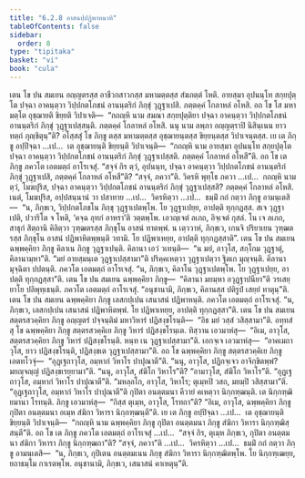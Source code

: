```yaml
---
title: "6.2.8 อาสนปฺปฏิพาหนาทิ"
tableOfContents: false
sidebar:
  order: 8
type: "tipitaka"
basket: "vi"
book: "cula"
---
```



<DynamicBreadcrumb />

<Division number="316" book="cula">

<Paragraph number="1359" book="cula">
เตน โข ปน สมเยน อญฺญตรสฺส อาชีวกสาวกสฺส มหามตฺตสฺส สํฆภตฺตํ โหติ. อายสฺมา อุปนนฺโท สกฺยปุตฺโต ปจฺฉา อาคนฺตฺวา วิปฺปกตโภชนํ อานนฺตริกํ ภิกฺขุํ วุฏฺฐาเปสิ. ภตฺตคฺคํ โกลาหลํ อโหสิ. อถ โข โส มหามตฺโต อุชฺฌายติ ขิยฺยติ วิปาเจติ—  “กถญฺหิ นาม สมณา สกฺยปุตฺติยา ปจฺฉา อาคนฺตฺวา วิปฺปกตโภชนํ อานนฺตริกํ ภิกฺขุํ วุฏฺฐาเปสฺสนฺติ. ภตฺตคฺคํ โกลาหลํ อโหสิ. นนุ นาม ลพฺภา อญฺญตฺราปิ นิสินฺเนน ยาวทตฺถํ ภุญฺชิตุนฺ”ติ?
</Paragraph>

<Paragraph number="1360" book="cula">
อโสฺสสุํ โข ภิกฺขู ตสฺส มหามตฺตสฺส อุชฺฌายนฺตสฺส ขิยฺยนฺตสฺส วิปาเจนฺตสฺส. เย เต ภิกฺขู อปฺปิจฺฉา …เป…  เต อุชฺฌายนฺติ ขิยฺยนฺติ วิปาเจนฺติ—  “กถญฺหิ นาม อายสฺมา อุปนนฺโท สกฺยปุตฺโต ปจฺฉา อาคนฺตฺวา วิปฺปกตโภชนํ อานนฺตริกํ ภิกฺขุํ วุฏฺฐาเปสฺสติ. ภตฺตคฺคํ โกลาหลํ อโหสี”ติ. อถ โข เต ภิกฺขู ภควโต เอตมตฺถํ อาโรเจสุํ. “สจฺจํ กิร ตฺวํ, อุปนนฺท, ปจฺฉา อาคนฺตฺวา วิปฺปกตโภชนํ อานนฺตริกํ ภิกฺขุํ วุฏฺฐาเปสิ, ภตฺตคฺคํ โกลาหลํ อโหสี”ติ? “สจฺจํ, ภควา”ติ. วิครหิ พุทฺโธ ภควา …เป…  กถญฺหิ นาม ตฺวํ, โมฆปุริส, ปจฺฉา อาคนฺตฺวา วิปฺปกตโภชนํ อานนฺตริกํ ภิกฺขุํ วุฏฺฐาเปสฺสสิ? ภตฺตคฺคํ โกลาหลํ อโหสิ. เนตํ, โมฆปุริส, อปฺปสนฺนานํ วา ปสาทาย …เป…  วิครหิตฺวา …เป…  ธมฺมิํ กถํ กตฺวา ภิกฺขู อามนฺเตสิ—  “น, ภิกฺขเว, วิปฺปกตโภชโน ภิกฺขุ วุฏฺฐาเปตพฺโพ. โย วุฏฺฐาเปยฺย, อาปตฺติ ทุกฺกฏสฺส. สเจ วุฏฺฐาเปติ, ปวาริโต จ โหติ, ‘คจฺฉ อุทกํ อาหรา’ติ วตฺตพฺโพ. เอวญฺเจตํ ลเภถ, อิจฺเจตํ กุสลํ. โน เจ ลเภถ, สาธุกํ สิตฺถานิ คิลิตฺวา วุฑฺฒตรสฺส ภิกฺขุโน อาสนํ ทาตพฺพํ. น เตฺววาหํ, ภิกฺขเว, เกนจิ ปริยาเยน วุฑฺฒตรสฺส ภิกฺขุโน อาสนํ ปฏิพาหิตพฺพนฺติ วทามิ. โย ปฏิพาเหยฺย, อาปตฺติ ทุกฺกฏสฺสาติ”.
</Paragraph>

<Paragraph number="1361" book="cula">
เตน โข ปน สมเยน ฉพฺพคฺคิยา ภิกฺขู คิลาเน ภิกฺขู วุฏฺฐาเปนฺติ. คิลานา เอวํ วเทนฺติ—  “น มยํ, อาวุโส, สกฺโกม วุฏฺฐาตุํ, คิลานามฺหา”ติ. “มยํ อายสฺมนฺเต วุฏฺฐาเปสฺสามา”ติ ปริคฺคเหตฺวา วุฏฺฐาเปตฺวา ฐิตเก มุญฺจนฺติ. คิลานา มุจฺฉิตา ปปตนฺติ. ภควโต เอตมตฺถํ อาโรเจสุํ. “น, ภิกฺขเว, คิลาโน วุฏฺฐาเปตพฺโพ. โย วุฏฺฐาเปยฺย, อาปตฺติ ทุกฺกฏสฺสา”ติ.
</Paragraph>

<Paragraph number="1362" book="cula">
เตน โข ปน สมเยน ฉพฺพคฺคิยา ภิกฺขู—  “คิลานา มยมฺหา อวุฏฺฐาปนียา”ติ วรเสยฺยาโย ปลิพุทฺเธนฺติ. ภควโต เอตมตฺถํ อาโรเจสุํ. “อนุชานามิ, ภิกฺขเว, คิลานสฺส ปติรูปํ เสยฺยํ ทาตุนฺ”ติ.
</Paragraph>

<Paragraph number="1363" book="cula">
เตน โข ปน สมเยน ฉพฺพคฺคิยา ภิกฺขู เลสกปฺเปน เสนาสนํ ปฏิพาหนฺติ. ภควโต เอตมตฺถํ อาโรเจสุํ. “น, ภิกฺขเว, เลสกปฺเปน เสนาสนํ ปฏิพาหิตพฺพํ. โย ปฏิพาเหยฺย, อาปตฺติ ทุกฺกฏสฺสา”ติ.
</Paragraph>

<Paragraph number="1364" book="cula">
เตน โข ปน สมเยน สตฺตรสวคฺคิยา ภิกฺขู อญฺญตรํ ปจฺจนฺติมํ มหาวิหารํ ปฏิสงฺขโรนฺติ—  “อิธ มยํ วสฺสํ วสิสฺสามา”ติ. อทฺทสํสุ โข ฉพฺพคฺคิยา ภิกฺขู สตฺตรสวคฺคิเย ภิกฺขู วิหารํ ปฏิสงฺขโรนฺเต. ทิสฺวาน เอวมาหํสุ—  “อิเม, อาวุโส, สตฺตรสวคฺคิยา ภิกฺขู วิหารํ ปฏิสงฺขโรนฺติ. หนฺท เน วุฏฺฐาเปสฺสามา”ติ. เอกจฺเจ เอวมาหํสุ—  “อาคเมถาวุโส, ยาว ปฏิสงฺขโรนฺติ, ปฏิสงฺขเต วุฏฺฐาเปสฺสามา”ติ. อถ โข ฉพฺพคฺคิยา ภิกฺขู สตฺตรสวคฺคิเย ภิกฺขู เอตทโวจุํ—  “อุฏฺเฐถาวุโส, อมฺหากํ วิหาโร ปาปุณาตี”ติ. “นนุ, อาวุโส, ปฏิกจฺเจว อาจิกฺขิตพฺพํ? มยญฺจญฺญํ ปฏิสงฺขเรยฺยามา”ติ. “นนุ, อาวุโส, สํฆิโก วิหาโร”ติ? “อามาวุโส, สํฆิโก วิหาโร”ติ. “อุฏฺเฐถาวุโส, อมฺหากํ วิหาโร ปาปุณาตี”ติ. “มหลฺลโก, อาวุโส, วิหาโร; ตุเมฺหปิ วสถ, มยมฺปิ วสิสฺสามา”ติ. “อุฏฺเฐถาวุโส, อมฺหากํ วิหาโร ปาปุณาตี”ติ กุปิตา อนตฺตมนา คีวายํ คเหตฺวา นิกฺกฑฺฒนฺติ. เต นิกฺกฑฺฒิยมานา โรทนฺติ. ภิกฺขู เอวมาหํสุ—  “กิสฺส ตุเมฺห, อาวุโส, โรทถา”ติ? “อิเม, อาวุโส, ฉพฺพคฺคิยา ภิกฺขู กุปิตา อนตฺตมนา อเมฺห สํฆิกา วิหารา นิกฺกฑฺฒนฺตี”ติ.
</Paragraph>

<Paragraph number="1365" book="cula">
เย เต ภิกฺขู อปฺปิจฺฉา …เป…  เต อุชฺฌายนฺติ ขิยฺยนฺติ วิปาเจนฺติ—  “กถญฺหิ นาม ฉพฺพคฺคิยา ภิกฺขู กุปิตา อนตฺตมนา ภิกฺขู สํฆิกา วิหารา นิกฺกฑฺฒิสฺสนฺตี”ติ. อถ โข เต ภิกฺขู ภควโต เอตมตฺถํ อาโรเจสุํ …เป…  “สจฺจํ กิร, ตุเมฺห ภิกฺขเว, กุปิตา อนตฺตมนา สํฆิกา วิหารา ภิกฺขู นิกฺกฑฺฒถา”ติ? “สจฺจํ, ภควา”ติ …เป…  วิครหิตฺวา …เป…  ธมฺมิํ กถํ กตฺวา ภิกฺขู อามนฺเตสิ—  “น, ภิกฺขเว, กุปิเตน อนตฺตมเนน ภิกฺขุ สํฆิกา วิหารา นิกฺกฑฺฒิตพฺโพ. โย นิกฺกฑฺเฒยฺย, ยถาธมฺโม กาเรตพฺโพ. อนุชานามิ, ภิกฺขเว, เสนาสนํ คาเหตุนฺ”ติ.
</Paragraph>
</Division>